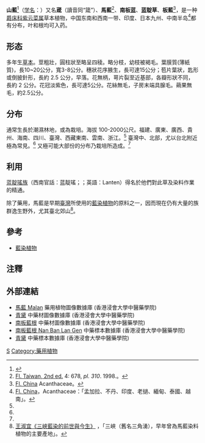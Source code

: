 {{redirect2|板藍|北方製作[[板藍根|板藍根]]的植物|菘藍}}
{{redirect2|藍靛草|野藍靛|腺萼马蓝}}
{{Speciesbox 
| taxon = Strobilanthes cusia 
| authority = (Nees) Kuntze, 1891
| image = Chinese rain bell (60510).jpg
| synonyms = 馬藍 ''Baphicacanthus cusia'' (Nees) Bremek.
}}
'''山藍'''<ref>{{Cite web|title=藍草的種類-山藍-國立臺灣工藝研究發展中心|url=https://www.ntcri.gov.tw/dnainfo_196_554.html|work=www.ntcri.gov.tw|accessdate=2019-02-06|archive-date=2019-02-07|archive-url=https://web.archive.org/web/20190207020054/https://www.ntcri.gov.tw/dnainfo_196_554.html|dead-url=no}}</ref>（[[学名|学名]]：''{{lang|la|Strobilanthes cusia}}''）又名'''葴'''（讀音同“箴”）、'''馬藍'''<ref name="馬藍">[http://tai2.ntu.edu.tw/ebook/ebookpage.php?book=Fl.%20Taiwan%202nd%20edit.&volume=4&page=678 Fl. Taiwan, 2nd ed.] {{Wayback|url=http://tai2.ntu.edu.tw/ebook/ebookpage.php?book=Fl.%20Taiwan%202nd%20edit.&volume=4&page=678 |date=20160305033553 }} 4: 678, ''pl. 310''. 1998.。</ref>、'''南板蓝'''、'''蓝靛草'''、'''板藍'''<ref name="板藍">[http://hua.huh.harvard.edu/china/mss/volume19/Acanthaceae-CAS_finished.htm Fl. China]{{dead link|date=2018年3月 |bot=InternetArchiveBot |fix-attempted=yes }} Acanthaceae。</ref>，是一种[[爵床科|爵床科]][[紫云菜属|紫云菜属]]草本植物，中国东南和西南一带、印度、日本九州、中南半岛<ref name="板藍2">[http://hua.huh.harvard.edu/china/mss/volume19/Acanthaceae-CAS_finished.htm Fl. China]{{dead link|date=2018年3月 |bot=InternetArchiveBot |fix-attempted=yes }}，Acanthaceae：「孟加拉、不丹、印度、老撾、緬甸、泰國、越南」。</ref>都有分布，叶和根均可入药。

==形态==  
多年生[[草本|草本]]。莖粗壯，圓柱狀至略呈四稜。略分枝，幼枝被褐毛。葉膜質(薄紙質)，長10~20公分，寬3-8公分。穗狀花序腋生，長可達15公分；苞片葉狀，匙形或倒披針形，長約 2.5 公分，早落。花無柄，萼片裂至近基部，各瓣形狀不同，長約 2 公分。花冠淡紫色，長可達5公分。花絲無毛，子房末端具腺毛。蒴果無毛，約2.5公分。

==分布==
通常生長於潮濕林地，或為栽培。海拔 100-2000公尺。福建、廣東、廣西、貴州、海南、四川、臺灣、西藏東南、雲南、浙江。<ref name="板藍2" />
臺灣中、北部，尤以台北附近極為常見。<ref name="馬藍" />
又極可能大部份的分布乃栽培所造成。<ref name="板藍2" />

==利用==
[[lanten|蓝靛瑤族]]（西南官話：蓝靛瑤；{{lang-lo|ແລນແຕນ|lɛːn tɛːn}}；英語：Lanten）得名於他們對此草及染料作業的精通。

除了藥用，馬藍是早期[[臺灣|臺灣]]所使用的[[藍染植物|藍染植物]]的原料之一，因而現在仍有大量的族群逸生野外，尤其臺北郊山<ref name="三峽">[http://www.sanchiaoyung.org.tw/indigoblue.htm 王淑宜《三峽藍染的前世與今生》] {{Wayback|url=http://www.sanchiaoyung.org.tw/indigoblue.htm |date=20100712072316 }}，「三峽（舊名三角湧），早年曾為馬藍染料植物的主要產地」。</ref>。

==參考==
* [[藍染植物|藍染植物]]

==注釋==
{{reflist}}

==外部連結==
* [http://libproject.hkbu.edu.hk/was40/detail?lang=ch&channelid=1288&searchword=herb_id=D00074 馬藍 Malan] {{Wayback|url=http://libproject.hkbu.edu.hk/was40/detail?lang=ch&channelid=1288&searchword=herb_id=D00074 |date=20131004213559 }} 藥用植物圖像數據庫 (香港浸會大學中醫藥學院) {{zh}}{{en}}
*[https://sys01.lib.hkbu.edu.hk/cmed/mmid/detail.php?pid=B00413 青黛] 中藥材圖像數據庫  (香港浸會大學中醫藥學院) {{zh}}{{en}} 
*[https://sys01.lib.hkbu.edu.hk/cmed/mmid/detail.php?pid=B00089 南板藍根] 中藥材圖像數據庫  (香港浸會大學中醫藥學院) {{zh}}{{en}} 
* [http://libproject.hkbu.edu.hk/was40/outline?page=1&channelid=44273&searchword=%E5%8D%97%E6%9D%BF%E8%97%8D%E6%A0%B9&sortfield=+name_chi_sort 南板藍根 Nan Ban Lan Gen] {{Wayback|url=http://libproject.hkbu.edu.hk/was40/outline?page=1&channelid=44273&searchword=%E5%8D%97%E6%9D%BF%E8%97%8D%E6%A0%B9&sortfield=+name_chi_sort |date=20150709080813 }} 中藥標本數據庫 (香港浸會大學中醫藥學院) {{zh-hant}}{{en}}
* [http://libproject.hkbu.edu.hk/was40/outline?page=1&channelid=44273&searchword=青黛&sortfield=+name_chi_sort   青黛] {{Wayback|url=http://libproject.hkbu.edu.hk/was40/outline?page=1&channelid=44273&searchword=%E9%9D%92%E9%BB%9B&sortfield=+name_chi_sort |date=20210628034004 }} 中藥標本數據庫 (香港浸會大學中醫藥學院) {{zh-hant}}{{en}}


{{wikispecies|Strobilanthes cusia}}
{{Taxonbar}}

[[Category:马蓝属|S]]
[[Category:藥用植物|Category:藥用植物]]